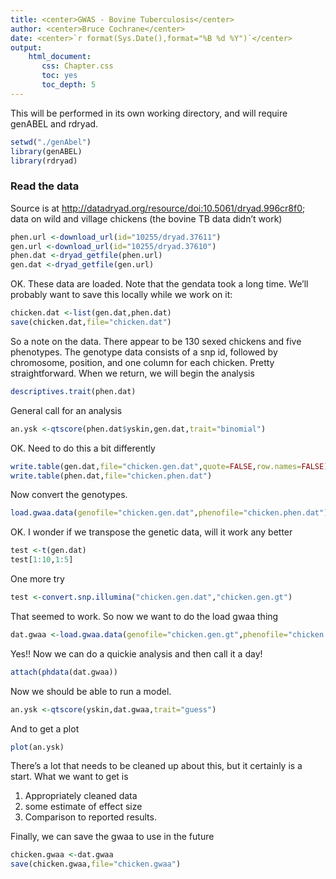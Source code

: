 ```yaml
---
title: <center>GWAS - Bovine Tuberculosis</center>
author: <center>Bruce Cochrane</center>
date: <center>`r format(Sys.Date(),format="%B %d %Y")`</center>
output: 
    html_document:
       css: Chapter.css
       toc: yes
       toc_depth: 5
---
```


This will be performed in its own working directory, and will require genABEL and rdryad.

```r
setwd("./genAbel")
library(genABEL)
library(rdryad)
```
### Read the data

Source is at [http://datadryad.org/resource/doi:10.5061/dryad.996cr8f0](http://datadryad.org/resource/doi:10.5061/dryad.996cr8f0); data on wild and village chickens (the bovine TB data didn't work)

```r
phen.url <-download_url(id="10255/dryad.37611")
gen.url <-download_url(id="10255/dryad.37610")
phen.dat <-dryad_getfile(phen.url)
gen.dat <-dryad_getfile(gen.url)
```
OK.  These data are loaded.   Note that the gendata took a long time.  We'll probably want to save this locally while we work on it:

```r
chicken.dat <-list(gen.dat,phen.dat)
save(chicken.dat,file="chicken.dat")
```
So a note on the data.  There appear to be 130 sexed chickens and five phenotypes.  The genotype data consists of a snp id, followed by chromosome, position, and one column for each chicken.  Pretty straightforward.  When we return, we will begin the analysis

```r
descriptives.trait(phen.dat)
```

General call for an analysis
```r
an.ysk <-qtscore(phen.dat$yskin,gen.dat,trait="binomial")
```
OK.  Need to do this a bit differently
```r
write.table(gen.dat,file="chicken.gen.dat",quote=FALSE,row.names=FALSE)
write.table(phen.dat,file="chicken.phen.dat")
```
Now convert the genotypes.
```r
load.gwaa.data(genofile="chicken.gen.dat",phenofile="chicken.phen.dat")
```
OK.  I wonder if we transpose the genetic data, will it work any better
```r
test <-t(gen.dat)
test[1:10,1:5]
```
One more try
```r
test <-convert.snp.illumina("chicken.gen.dat","chicken.gen.gt")
```
That seemed to work.  So now we want to do the load gwaa thing
```r
dat.gwaa <-load.gwaa.data(genofile="chicken.gen.gt",phenofile="chicken.phen.dat")

```
Yes!!  Now we can do a quickie analysis and then call it a day!

```r
attach(phdata(dat.gwaa))
```
Now we should be able to run a model.
```r
an.ysk <-qtscore(yskin,dat.gwaa,trait="guess")
```
And to get a plot
```r
plot(an.ysk)
```
There's a lot that needs to be cleaned up about this, but it certainly is a start.  What we want to get is

1.  Appropriately cleaned data
2.  some estimate of effect size
3.  Comparison to reported results.

Finally, we can save the gwaa to use in the future
```r
chicken.gwaa <-dat.gwaa
save(chicken.gwaa,file="chicken.gwaa")
```

